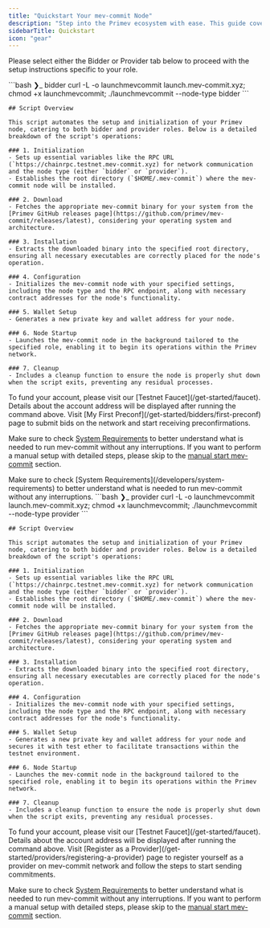 ```yaml
---
title: "Quickstart Your mev-commit Node"
description: "Step into the Primev ecosystem with ease. This guide covers everything you need to set up your mev-commit node, whether you're aiming to be a bidder or a provider."
sidebarTitle: Quickstart
icon: "gear"
---
```

<Note>Please select either the Bidder or Provider tab below to proceed with the setup instructions specific to your role.</Note>
<Tabs>
  <Tab title="Bidder">

<Steps>
  <Step title="Launch mev-commit Node">
            ```bash ❯_ bidder
         curl -L -o launchmevcommit launch.mev-commit.xyz; chmod +x launchmevcommit; ./launchmevcommit --node-type bidder
        ```
<Accordion title="🤔 What does the script do?">

    ## Script Overview

    This script automates the setup and initialization of your Primev node, catering to both bidder and provider roles. Below is a detailed breakdown of the script's operations:

    ### 1. Initialization
    - Sets up essential variables like the RPC URL (`https://chainrpc.testnet.mev-commit.xyz) for network communication and the node type (either `bidder` or `provider`).
    - Establishes the root directory (`$HOME/.mev-commit`) where the mev-commit node will be installed.

    ### 2. Download
    - Fetches the appropriate mev-commit binary for your system from the [Primev GitHub releases page](https://github.com/primev/mev-commit/releases/latest), considering your operating system and architecture.

    ### 3. Installation
    - Extracts the downloaded binary into the specified root directory, ensuring all necessary executables are correctly placed for the node's operation.

    ### 4. Configuration
    - Initializes the mev-commit node with your specified settings, including the node type and the RPC endpoint, along with necessary contract addresses for the node's functionality.

    ### 5. Wallet Setup
    - Generates a new private key and wallet address for your node.

    ### 6. Node Startup
    - Launches the mev-commit node in the background tailored to the specified role, enabling it to begin its operations within the Primev network.

    ### 7. Cleanup
    - Includes a cleanup function to ensure the node is properly shut down when the script exits, preventing any residual processes.

</Accordion>

  </Step>
  <Step title="Fund Your Account">
    To fund your account, please visit our [Testnet Faucet](/get-started/faucet). Details about the account address will be displayed after running the command above.
  </Step>
  <Step title="Get Your First Preconf">
    Visit [My First Preconf](/get-started/bidders/first-preconf) page to submit bids on the network and start receiving preconfirmations.  

<Note>Make sure to check [System Requirements](/developers/system-requirements) to better understand what is needed to run mev-commit without any interruptions.</Note>
<Info>If you want to perform a manual setup with detailed steps, please skip to the [manual start mev-commit](/developers/manual-start-mev-commit) section.</Info>
  </Step>
</Steps>

  </Tab>
  <Tab title="Provider">
   <Tip>Make sure to check [System Requirements](/developers/system-requirements) to better understand what is needed to run mev-commit without any interruptions.</Tip>
<Steps>
  <Step title="Launch mev-commit Node">
        ```bash ❯_ provider
         curl -L -o launchmevcommit launch.mev-commit.xyz; chmod +x launchmevcommit; ./launchmevcommit --node-type provider
        ```
<Accordion title="🤔 What does the script do?">

    ## Script Overview

    This script automates the setup and initialization of your Primev node, catering to both bidder and provider roles. Below is a detailed breakdown of the script's operations:

    ### 1. Initialization
    - Sets up essential variables like the RPC URL (`https://chainrpc.testnet.mev-commit.xyz) for network communication and the node type (either `bidder` or `provider`).
    - Establishes the root directory (`$HOME/.mev-commit`) where the mev-commit node will be installed.

    ### 2. Download
    - Fetches the appropriate mev-commit binary for your system from the [Primev GitHub releases page](https://github.com/primev/mev-commit/releases/latest), considering your operating system and architecture.

    ### 3. Installation
    - Extracts the downloaded binary into the specified root directory, ensuring all necessary executables are correctly placed for the node's operation.

    ### 4. Configuration
    - Initializes the mev-commit node with your specified settings, including the node type and the RPC endpoint, along with necessary contract addresses for the node's functionality.

    ### 5. Wallet Setup
    - Generates a new private key and wallet address for your node and secures it with test ether to facilitate transactions within the testnet environment.

    ### 6. Node Startup
    - Launches the mev-commit node in the background tailored to the specified role, enabling it to begin its operations within the Primev network.

    ### 7. Cleanup
    - Includes a cleanup function to ensure the node is properly shut down when the script exits, preventing any residual processes.

</Accordion>

  </Step>
  <Step title="Fund Your Account">
    To fund your account, please visit our [Testnet Faucet](/get-started/faucet). Details about the account address will be displayed after running the command above.
  </Step>
  <Step title="Register as a Provider">
    Visit [Register as a Provider](/get-started/providers/registering-a-provider) page to register yourself as a provider on mev-commit network and follow the steps to start sending commitments.  

<Note>Make sure to check [System Requirements](/developers/system-requirements) to better understand what is needed to run mev-commit without any interruptions.</Note>
<Info>If you want to perform a manual setup with detailed steps, please skip to the [manual start mev-commit](/developers/manual-start-mev-commit) section.</Info>
  </Step>
</Steps>
  </Tab>
</Tabs>

